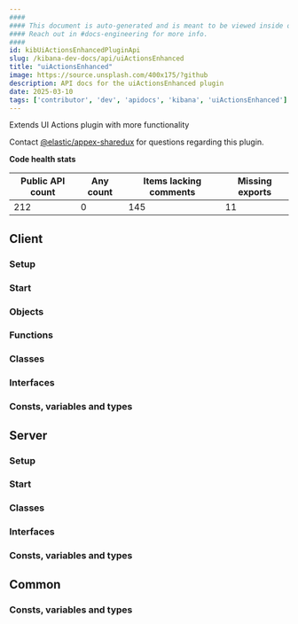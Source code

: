```yaml
---
####
#### This document is auto-generated and is meant to be viewed inside our experimental, new docs system.
#### Reach out in #docs-engineering for more info.
####
id: kibUiActionsEnhancedPluginApi
slug: /kibana-dev-docs/api/uiActionsEnhanced
title: "uiActionsEnhanced"
image: https://source.unsplash.com/400x175/?github
description: API docs for the uiActionsEnhanced plugin
date: 2025-03-10
tags: ['contributor', 'dev', 'apidocs', 'kibana', 'uiActionsEnhanced']
---
```


Extends UI Actions plugin with more functionality

Contact [@elastic/appex-sharedux](https://github.com/orgs/elastic/teams/appex-sharedux) for questions regarding this plugin.

**Code health stats**

| Public API count  | Any count | Items lacking comments | Missing exports |
|-------------------|-----------|------------------------|-----------------|
| 212 | 0 | 145 | 11 |

## Client

### Setup
<DocDefinitionList data={[uiActionsEnhancedObj.client.setup]}/>

### Start
<DocDefinitionList data={[uiActionsEnhancedObj.client.start]}/>

### Objects
<DocDefinitionList data={uiActionsEnhancedObj.client.objects}/>

### Functions
<DocDefinitionList data={uiActionsEnhancedObj.client.functions}/>

### Classes
<DocDefinitionList data={uiActionsEnhancedObj.client.classes}/>

### Interfaces
<DocDefinitionList data={uiActionsEnhancedObj.client.interfaces}/>

### Consts, variables and types
<DocDefinitionList data={uiActionsEnhancedObj.client.misc}/>

## Server

### Setup
<DocDefinitionList data={[uiActionsEnhancedObj.server.setup]}/>

### Start
<DocDefinitionList data={[uiActionsEnhancedObj.server.start]}/>

### Classes
<DocDefinitionList data={uiActionsEnhancedObj.server.classes}/>

### Interfaces
<DocDefinitionList data={uiActionsEnhancedObj.server.interfaces}/>

### Consts, variables and types
<DocDefinitionList data={uiActionsEnhancedObj.server.misc}/>

## Common

### Consts, variables and types
<DocDefinitionList data={uiActionsEnhancedObj.common.misc}/>

